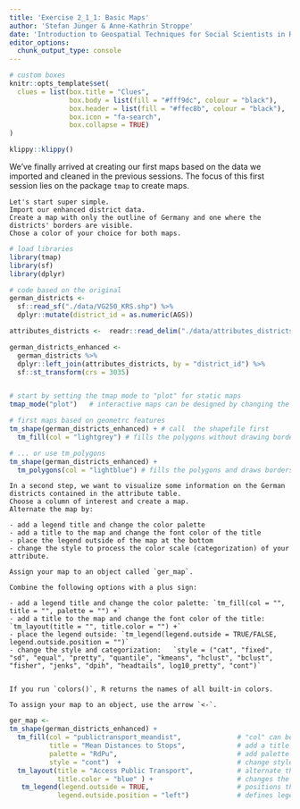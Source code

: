 ```yaml
---
title: 'Exercise 2_1_1: Basic Maps'
author: 'Stefan Jünger & Anne-Kathrin Stroppe'
date: 'Introduction to Geospatial Techniques for Social Scientists in R'
editor_options: 
  chunk_output_type: console
---
```


```r
# custom boxes
knitr::opts_template$set(
  clues = list(box.title = "Clues",
               box.body = list(fill = "#fff9dc", colour = "black"),
               box.header = list(fill = "#ffec8b", colour = "black"),
               box.icon = "fa-search",
               box.collapse = TRUE)
)
```

```r
klippy::klippy()
```

We've finally arrived at creating our first maps based on the data we imported and cleaned in the previous sessions.
The focus of this first session lies on the package `tmap` to create maps.

```block
Let's start super simple.
Import our enhanced district data.
Create a map with only the outline of Germany and one where the districts' borders are visible.
Chose a color of your choice for both maps.
```

```r
# load libraries
library(tmap)
library(sf)
library(dplyr)

# code based on the original
german_districts <- 
  sf::read_sf("./data/VG250_KRS.shp") %>% 
  dplyr::mutate(district_id = as.numeric(AGS))

attributes_districts <-  readr::read_delim("./data/attributes_districts.csv", delim = ";") 

german_districts_enhanced <- 
  german_districts %>% 
  dplyr::left_join(attributes_districts, by = "district_id") %>% 
  sf::st_transform(crs = 3035)


# start by setting the tmap mode to "plot" for static maps
tmap_mode("plot")   # interactive maps can be designed by changing the mode to "view"

# first maps based on geometrc features
tm_shape(german_districts_enhanced) + # call  the shapefile first
  tm_fill(col = "lightgrey") # fills the polygons without drawing borders

# ... or use tm_polygons
tm_shape(german_districts_enhanced) + 
  tm_polygons(col = "lightblue") # fills the polygons and draws borders
```

```block
In a second step, we want to visualize some information on the German districts contained in the attribute table.
Choose a column of interest and create a map.
Alternate the map by:

- add a legend title and change the color palette
- add a title to the map and change the font color of the title
- place the legend outside of the map at the bottom
- change the style to process the color scale (categorization) of your attribute.

Assign your map to an object called `ger_map`.
```


```block
Combine the following options with a plus sign:

- add a legend title and change the color palette: `tm_fill(col = "", title = "", palette = "") +`
- add a title to the map and change the font color of the title: `tm_layout(title = "", title.color = "") +`
- place the legend outside: `tm_legend(legend.outside = TRUE/FALSE, legend.outside.position = "")`
- change the style and categorization:   `style = ("cat", "fixed", "sd", "equal", "pretty", "quantile", "kmeans", "hclust", "bclust", "fisher", "jenks", "dpih", "headtails", log10_pretty", "cont")`


If you run `colors()`, R returns the names of all built-in colors.
```

```block
To assign your map to an object, use the arrow `<-`.
```

```r

ger_map <-
tm_shape(german_districts_enhanced) + 
  tm_fill(col = "publictransport_meandist",              # "col" can be the name of a color or a column name
          title = "Mean Distances to Stops",             # add a title to the legend
          palette = "RdPu",                              # add palette  
          style = "cont")  +                             # change style 
  tm_layout(title = "Access Public Transport",           # alternate the overall layout like title
            title.color = "blue" ) +                     # changes the font color of the title +
   tm_legend(legend.outside = TRUE,                      # positions the legend outside           
            legend.outside.position = "left")            # defines legend positions 

```